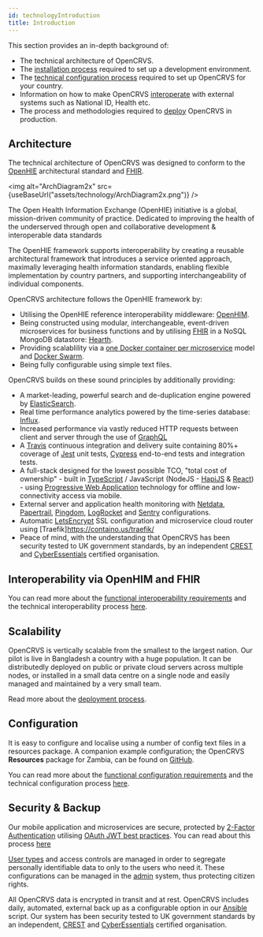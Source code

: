 ```yaml
---
id: technologyIntroduction
title: Introduction
---
```



This section provides an in-depth background of:

- The technical architecture of OpenCRVS.
- The [installation process](./installation) required to set up a development environment.
- The [technical configuration process](./technicalConfiguration) required to set up OpenCRVS for your country.
- Information on how to make OpenCRVS [interoperate](./technicalInteroperability) with external systems such as National ID, Health etc.
- The process and methodologies required to [deploy](./deployment) OpenCRVS in production.

## Architecture

The technical architecture of OpenCRVS was designed to conform to the [OpenHIE](https://ohie.org/) architectural standard and [FHIR](https://hl7.org/FHIR/).

<img
  alt="ArchDiagram2x"
  src={useBaseUrl("assets/technology/ArchDiagram2x.png")}
/>

The Open Health Information Exchange (OpenHIE) initiative is a global, mission-driven community of practice. Dedicated to improving the health of the underserved through open and collaborative development & interoperable data standards

The OpenHIE framework supports interoperability by creating a reusable architectural framework that introduces a service oriented approach, maximally leveraging health information standards, enabling flexible implementation by country partners, and supporting interchangeability of individual components.

OpenCRVS architecture follows the OpenHIE framework by:

- Utilising the OpenHIE reference interoperability middleware: [OpenHIM](http://openhim.org/).
- Being constructed using modular, interchangeable, event-driven microservices for business functions and by utilising [FHIR](https://hl7.org/FHIR/) in a NoSQL MongoDB datastore: [Hearth](https://github.com/jembi/hearth).
- Providing scalablility via a [one Docker container per microservice](https://cloud.google.com/solutions/best-practices-for-building-containers) model and [Docker Swarm](https://docs.docker.com/engine/swarm/).
- Being fully configurable using simple text files.

OpenCRVS builds on these sound principles by additionally providing:

- A market-leading, powerful search and de-duplication engine powered by [ElasticSearch](https://www.elastic.co/).
- Real time performance analytics powered by the time-series database: [Influx](https://www.influxdata.com).
- Increased performance via vastly reduced HTTP requests between client and server through the use of [GraphQL](https://graphql.org/)
- A [Travis](https://travis-ci.org/) continuous integration and delivery suite containing 80%+ coverage of [Jest](https://jestjs.io/) unit tests, [Cypress](https://www.cypress.io/) end-to-end tests and integration tests.
- A full-stack designed for the lowest possible TCO, "total cost of ownership" - built in [TypeScript](https://github.com/microsoft/TypeScript) / JavaScript (NodeJS - [HapiJS](https://github.com/hapijs/hapi) & [React](https://reactjs.org/)) - using [Progressive Web Application](https://developers.google.com/web/progressive-web-apps) technology for offline and low-connectivity access via mobile.
- External server and application health monitoring with [Netdata](https://www.netdata.cloud/), [Papertrail](https://www.papertrail.com/), [Pingdom](https://www.pingdom.com/), [LogRocket](https://logrocket.com/) and [Sentry](https://sentry.io) configurations.
- Automatic [LetsEncrypt](https://letsencrypt.org/) SSL configuration and microservice cloud router using [Traefik]https://containo.us/traefik/
- Peace of mind, with the understanding that OpenCRVS has been security tested to UK government standards, by an independent [CREST](https://www.crest-approved.org/) and [CyberEssentials](https://www.ncsc.gov.uk/cyberessentials/overview) certified organisation.

## Interoperability via OpenHIM and FHIR

You can read more about the [functional interoperability requirements](../system_overview/interoperability) and the technical interoperability process [here](./technicalInteroperability).

## Scalability

OpenCRVS is vertically scalable from the smallest to the largest nation. Our pilot is live in Bangladesh a country with a huge population. It can be distributedly deployed on public or private cloud servers across multiple nodes, or installed in a small data centre on a single node and easily managed and maintained by a very small team.

Read more about the [deployment process](./deployment).

## Configuration

It is easy to configure and localise using a number of config text files in a resources package. A companion example configuration; the OpenCRVS **Resources** package for Zambia, can be found on [GitHub](https://github.com/opencrvs/opencrvs-zambia).

You can read more about the [functional configuration requirements](../system_overview/configuration) and the technical configuration process [here](./technicalConfiguration).

## Security & Backup

Our mobile application and microservices are secure, protected by [2-Factor Authentication](https://en.wikipedia.org/wiki/Multi-factor_authentication) utilising [OAuth JWT best practices](https://tools.ietf.org/id/draft-ietf-oauth-jwt-bcp-02.html).
You can read about this process [here](../support_functions/login)

[User types](../system_overview/user_types/overviewUserTypes) and access controls are managed in order to segregate personally identifiable data to only to the users who need it. These configurations can be managed in the [admin](../system_admin/userTeam) system, thus protecting citizen rights.

All OpenCRVS data is encrypted in transit and at rest. OpenCRVS includes daily, automated, external back up as a configurable option in our [Ansible](https://www.ansible.com/) script. Our system has been security tested to UK government standards by an independent, [CREST](https://www.crest-approved.org/) and [CyberEssentials](https://www.ncsc.gov.uk/cyberessentials/overview) certified organisation.
